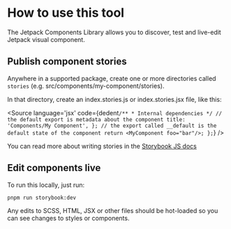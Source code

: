 
<Meta title="Docs/HowTo" />

# How to use this tool

The Jetpack Components Library allows you to discover, test and live-edit Jetpack visual component.

## Publish component stories

Anywhere in a supported package, create one or more directories called `stories` (e.g. src/components/my-component/stories).

In that directory, create an index.stories.js or index.stories.jsx file, like this:

<Source
	language='jsx'
	code={dedent`
		/**
		 * Internal dependencies
		 */
		// the default export is metadata about the component
			title: 'Components/My Component',
		};
		// the export called __default is the default state of the component
			return <MyComponent foo="bar"/>;
		};
	`}
/>

You can read more about writing stories in the [Storybook JS docs](https://storybook.js.org/docs/react/writing-stories/introduction)

## Edit components live

To run this locally, just run:

```
pnpm run storybook:dev
```

Any edits to SCSS, HTML, JSX or other files should be hot-loaded so you can see changes to styles or components.

